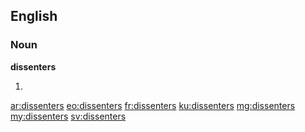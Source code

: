 ==English==

===Noun===
'''dissenters'''

# {{plural of|dissenter}}

[[ar:dissenters]]
[[eo:dissenters]]
[[fr:dissenters]]
[[ku:dissenters]]
[[mg:dissenters]]
[[my:dissenters]]
[[sv:dissenters]]